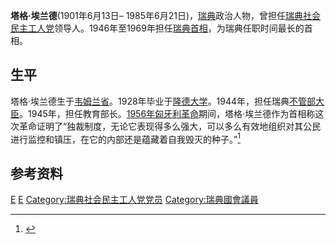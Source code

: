 {{Infobox Prime Minister 
| name           = 塔格·埃兰德
| original_name  = {{lang|af|Tage Erlander}}
| image          = Tage Erlander 1949.jpg
| order          = 25日[[瑞典首相|瑞典首相]]  
| term_start     = 1946年10月11日
| term_end       = 1969年10月14日<br/><small>({{Age in years and days|1946|10|11|1969|10|14}})</small>
| monarch        = [[古斯塔夫五世|古斯塔夫五世]]<br>[[古斯塔夫六世·阿道夫|古斯塔夫六世·阿道夫]]
| predecessor    = [[佩爾·阿爾賓·漢森|佩爾·阿爾賓·漢森]]
| successor      = [[奥洛夫·帕尔梅|奥洛夫·帕尔梅]]
| birth_date     = {{Birth date|1901|6|13|df=y}}
| birth_place    = [[Ransäter|Ransäter]], [[瑞典|瑞典]]
| death_date     = {{death date and age|1985|6|21|1901|6|13|df=y}} 
| death_place    = [[胡丁厄市|胡丁厄市]], 瑞典
| party          = [[瑞典社会民主工人党|瑞典社会民主工人党]]|religion = [[信義宗|信義宗]]/[[瑞典教會|瑞典教會]]
| spouse         = [[艾娜·艾兰德|艾娜·艾兰德]]
| alma_mater     = [[隆德大学|隆德大学]]
}}

'''塔格·埃兰德'''(1901年6月13日– 1985年6月21日)，[[瑞典|瑞典]]政治人物，曾担任[[瑞典社会民主工人党|瑞典社会民主工人党]]领导人。1946年至1969年担任[[瑞典首相|瑞典首相]]，为瑞典任职时间最长的首相。

== 生平 ==
塔格·埃兰德生于[[韦姆兰省|韦姆兰省]]。1928年毕业于[[隆德大学|隆德大学]]。1944年，担任瑞典[[不管部大臣|不管部大臣]]。1945年，担任教育部长。[[1956年匈牙利革命|1956年匈牙利革命]]期间，塔格·埃兰德作为首相称这次革命证明了“独裁制度，无论它表现得多么强大，可以多么有效地组织对其公民进行监控和镇压，在它的内部还是蕴藏着自我毁灭的种子。”<ref name="mueller">{{cite book |author1=WOLFGANG MUELLER |title=A Good Example of Peaceful Coexistence?: The Soviet Union, Austria, and Neutrality, 1955-1991 |date=2011 |publisher=Austrian Academy of Sciences Press |location=Wien, Austria |isbn=978-3-7001-7056-3 |url=https://www.jstor.org/stable/j.ctv3znxsz?refreqid=excelsior%3A684ba9957549956ec5e2b6c6745fed7e |accessdate=2020-03-26 |archive-date=2021-09-09 |archive-url=https://web.archive.org/web/20210909175332/https://www.jstor.org/stable/j.ctv3znxsz?refreqid=excelsior%3A684ba9957549956ec5e2b6c6745fed7e |dead-url=no }}</ref>{{rp|90}}

==参考资料==
{{reflist}}

{{Authority control}}
[[Category:瑞典首相|E]]
[[Category:隆德大學校友|E]]
[[Category:瑞典社会民主工人党党员|Category:瑞典社会民主工人党党员]]
[[Category:瑞典國會議員|Category:瑞典國會議員]]